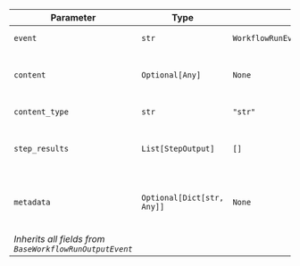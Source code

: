 | Parameter | Type | Default | Description |
|-----------|------|---------|-------------|
| `event` | `str` | `WorkflowRunEvent.workflow_completed.value` | Event type identifier |
| `content` | `Optional[Any]` | `None` | Final output content from the workflow |
| `content_type` | `str` | `"str"` | Type of the content |
| `step_results` | `List[StepOutput]` | `[]` | List of all step execution results |
| `metadata` | `Optional[Dict[str, Any]]` | `None` | Additional metadata from workflow execution |
| *Inherits all fields from `BaseWorkflowRunOutputEvent`* |